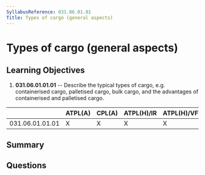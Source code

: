 ```yaml
---
SyllabusReference: 031.06.01.01
Title: Types of cargo (general aspects)
---
```


# Types of cargo (general aspects)

## Learning Objectives

1. **031.06.01.01.01** -- Describe the typical types of cargo, e.g.
   containerised cargo, palletised cargo, bulk cargo, and the advantages of
   containerised and palletised cargo.

|                 | ATPL(A) | CPL(A) | ATPL(H)/IR | ATPL(H)/VFR | CPL(H) | IR  | CBIR(A) |
| --------------- | ------- | ------ | ---------- | ----------- | ------ | --- | ------- |
| 031.06.01.01.01 | X       | X      | X          | X           | X      |     |         |

## Summary

## Questions
